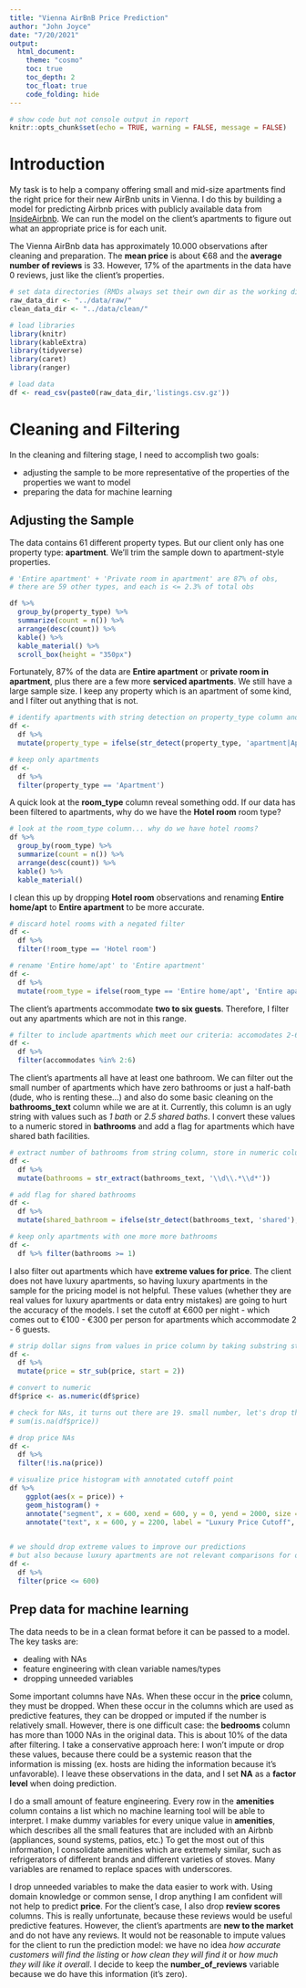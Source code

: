 ```yaml
---
title: "Vienna AirBnB Price Prediction"
author: "John Joyce"
date: "7/20/2021"
output: 
  html_document:
    theme: "cosmo"
    toc: true
    toc_depth: 2
    toc_float: true
    code_folding: hide
---
```


```r

# show code but not console output in report
knitr::opts_chunk$set(echo = TRUE, warning = FALSE, message = FALSE)

```

# Introduction  

My task is to help a company offering small and mid-size apartments find the right price for their new AirBnb units in Vienna. I do this by building a model for predicting Airbnb prices with publicly available data from [InsideAirbnb](http://insideairbnb.com/get-the-data.html). We can run the model on the client's apartments to figure out what an appropriate price is for each unit.  
  
The Vienna AirBnb data has approximately 10.000 observations after cleaning and preparation. The **mean price** is about €68 and the **average number of reviews** is 33. However, 17% of the apartments in the data have 0 reviews, just like the client's properties.

```r

# set data directories (RMDs always set their own dir as the working dir)
raw_data_dir <- "../data/raw/"
clean_data_dir <- "../data/clean/"

# load libraries
library(knitr)
library(kableExtra)
library(tidyverse)
library(caret)
library(ranger)

# load data
df <- read_csv(paste0(raw_data_dir,'listings.csv.gz'))

```

# Cleaning and Filtering  

In the cleaning and filtering stage, I need to accomplish two goals:  
  
* adjusting the sample to be more representative of the properties of the properties we want to model  
* preparing the data for machine learning  

## Adjusting the Sample

The data contains 61 different property types. But our client only has one property type: **apartment**. We'll trim the sample down to apartment-style properties.  

``` r

# 'Entire apartment' + 'Private room in apartment' are 87% of obs, 
# there are 59 other types, and each is <= 2.3% of total obs

df %>% 
  group_by(property_type) %>% 
  summarize(count = n()) %>% 
  arrange(desc(count)) %>% 
  kable() %>% 
  kable_material() %>% 
  scroll_box(height = "350px")

```
  
  
Fortunately, 87% of the data are **Entire apartment** or **private room in apartment**, plus there are a few more **serviced apartments**. We still have a large sample size. I keep any property which is an apartment of some kind, and I filter out anything that is not.  

```r

# identify apartments with string detection on property_type column and recode any other value to 'Other'
df <-
  df %>% 
  mutate(property_type = ifelse(str_detect(property_type, 'apartment|Apartment'), 'Apartment', 'Other'))

# keep only apartments
df <- 
  df %>%
  filter(property_type == 'Apartment')

```  

A quick look at the **room_type** column reveal something odd. If our data has been filtered to apartments, why do we have the **Hotel room** room type? 

```r

# look at the room_type column... why do we have hotel rooms?
df %>% 
  group_by(room_type) %>% 
  summarize(count = n()) %>% 
  arrange(desc(count)) %>% 
  kable() %>% 
  kable_material()

```
  
I clean this up by dropping **Hotel room** observations and renaming **Entire home/apt** to **Entire apartment** to be more accurate.  

```r

# discard hotel rooms with a negated filter
df <-
  df %>% 
  filter(!room_type == 'Hotel room')

# rename 'Entire home/apt' to 'Entire apartment'
df <-
  df %>% 
  mutate(room_type = ifelse(room_type == 'Entire home/apt', 'Entire apartment', room_type))


```


The client's apartments accommodate **two to six guests**. Therefore, I filter out any apartments which are not in this range. 

```r

# filter to include apartments which meet our criteria: accomodates 2-6 people
df <- 
  df %>% 
  filter(accommodates %in% 2:6)

```

The client's apartments all have at least one bathroom. We can filter out the small number of apartments which have zero bathrooms or just a half-bath (dude, who is renting these...) and also do some basic cleaning on the **bathrooms_text** column while we are at it. Currently, this column is an ugly string with values such as *1 bath* or *2.5 shared baths*. I convert these values to a numeric stored in **bathrooms** and add a flag for apartments which have shared bath facilities.

```r

# extract number of bathrooms from string column, store in numeric column
df <-
  df %>% 
  mutate(bathrooms = str_extract(bathrooms_text, '\\d\\.*\\d*')) 

# add flag for shared bathrooms
df <- 
  df %>% 
  mutate(shared_bathroom = ifelse(str_detect(bathrooms_text, 'shared'), 1, 0))

# keep only apartments with one more more bathrooms
df <- 
  df %>% filter(bathrooms >= 1)

```

I also filter out apartments which have **extreme values for price**. The client does not have luxury apartments, so having luxury apartments in the sample for the pricing model is not helpful. These values (whether they are real values for luxury apartments or data entry mistakes) are going to hurt the accuracy of the models. I set the cutoff at €600 per night - which comes out to €100 - €300 per person for apartments which accommodate 2 - 6 guests.   

```r

# strip dollar signs from values in price column by taking substring starting at second position ("$100" --> "100")
df <-
  df %>% 
  mutate(price = str_sub(price, start = 2))

# convert to numeric
df$price <- as.numeric(df$price)

# check for NAs, it turns out there are 19. small number, let's drop them
# sum(is.na(df$price))

# drop price NAs
df <-
  df %>% 
  filter(!is.na(price))

# visualize price histogram with annotated cutoff point
df %>% 
    ggplot(aes(x = price)) + 
    geom_histogram() +
    annotate("segment", x = 600, xend = 600, y = 0, yend = 2000, size = 1.5, color = "red") +
    annotate("text", x = 600, y = 2200, label = "Luxury Price Cutoff", size = 6, color = "red")
  

# we should drop extreme values to improve our predictions
# but also because luxury apartments are not relevant comparisons for our business case
df <-
  df %>% 
  filter(price <= 600)


```

## Prep data for machine learning

The data needs to be in a clean format before it can be passed to a model. The key tasks are:  
  
* dealing with NAs  
* feature engineering with clean variable names/types  
* dropping unneeded variables  

Some important columns have NAs. When these occur in the **price** column, they must be dropped. When these occur in the columns which are used as predictive features, they can be dropped or imputed if the number is relatively small. However, there is one difficult case: the **bedrooms** column has more than 1000 NAs in the original data. This is about 10% of the data after filtering. I take a conservative approach here: I won't impute or drop these values, because there could be a systemic reason that the information is missing (ex. hosts are hiding the information because it's unfavorable). I leave these observations in the data, and I set **NA** as a **factor level** when doing prediction. 
  
I do a small amount of feature engineering. Every row in the **amenities** column contains a list which no machine learning tool will be able to interpret. I make dummy variables for every unique value in **amenities**, which describes all the small features that are included with an Airbnb (appliances, sound systems, patios, etc.) To get the most out of this information, I consolidate amenities which are extremely similar, such as refrigerators of different brands and different varieties of stoves. Many variables are renamed to replace spaces with underscores.  
  
I drop unneeded variables to make the data easier to work with. Using domain knowledge or common sense, I drop anything I am confident will not help to predict **price**. For the client's case, I also drop **review scores** columns. This is really unfortunate, because these reviews would be useful predictive features. However, the client's apartments are **new to the market** and do not have any reviews. It would not be reasonable to impute values for the client to run the prediction model: we have no idea *how accurate customers will find the listing* or *how clean they will find it* or *how much they will like it overall*. I decide to keep the **number_of_reviews** variable because we do have this information (it's zero). 
